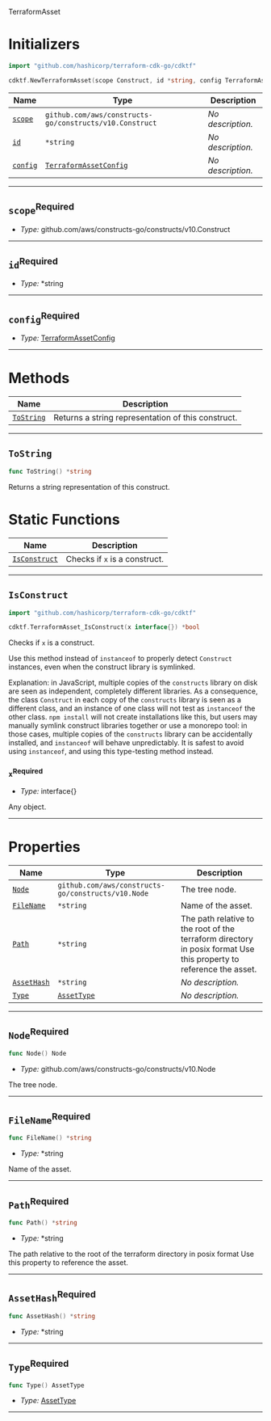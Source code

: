  TerraformAsset <a name="TerraformAsset" id="cdktf.TerraformAsset"></a>

# Initializers <a name="Initializers" id="cdktf.TerraformAsset.Initializer"></a>

```go
import "github.com/hashicorp/terraform-cdk-go/cdktf"

cdktf.NewTerraformAsset(scope Construct, id *string, config TerraformAssetConfig) TerraformAsset
```

| **Name** | **Type** | **Description** |
| --- | --- | --- |
| <code><a href="#cdktf.TerraformAsset.Initializer.parameter.scope">scope</a></code> | <code>github.com/aws/constructs-go/constructs/v10.Construct</code> | *No description.* |
| <code><a href="#cdktf.TerraformAsset.Initializer.parameter.id">id</a></code> | <code>*string</code> | *No description.* |
| <code><a href="#cdktf.TerraformAsset.Initializer.parameter.config">config</a></code> | <code><a href="#cdktf.TerraformAssetConfig">TerraformAssetConfig</a></code> | *No description.* |

---

## `scope`<sup>Required</sup> <a name="scope" id="cdktf.TerraformAsset.Initializer.parameter.scope"></a>

- *Type:* github.com/aws/constructs-go/constructs/v10.Construct

---

## `id`<sup>Required</sup> <a name="id" id="cdktf.TerraformAsset.Initializer.parameter.id"></a>

- *Type:* *string

---

## `config`<sup>Required</sup> <a name="config" id="cdktf.TerraformAsset.Initializer.parameter.config"></a>

- *Type:* <a href="#cdktf.TerraformAssetConfig">TerraformAssetConfig</a>

---

# Methods <a name="Methods" id="Methods"></a>

| **Name** | **Description** |
| --- | --- |
| <code><a href="#cdktf.TerraformAsset.toString">ToString</a></code> | Returns a string representation of this construct. |

---

## `ToString` <a name="ToString" id="cdktf.TerraformAsset.toString"></a>

```go
func ToString() *string
```

Returns a string representation of this construct.

# Static Functions <a name="Static Functions" id="Static Functions"></a>

| **Name** | **Description** |
| --- | --- |
| <code><a href="#cdktf.TerraformAsset.isConstruct">IsConstruct</a></code> | Checks if `x` is a construct. |

---

## `IsConstruct` <a name="IsConstruct" id="cdktf.TerraformAsset.isConstruct"></a>

```go
import "github.com/hashicorp/terraform-cdk-go/cdktf"

cdktf.TerraformAsset_IsConstruct(x interface{}) *bool
```

Checks if `x` is a construct.

Use this method instead of `instanceof` to properly detect `Construct`
instances, even when the construct library is symlinked.

Explanation: in JavaScript, multiple copies of the `constructs` library on
disk are seen as independent, completely different libraries. As a
consequence, the class `Construct` in each copy of the `constructs` library
is seen as a different class, and an instance of one class will not test as
`instanceof` the other class. `npm install` will not create installations
like this, but users may manually symlink construct libraries together or
use a monorepo tool: in those cases, multiple copies of the `constructs`
library can be accidentally installed, and `instanceof` will behave
unpredictably. It is safest to avoid using `instanceof`, and using
this type-testing method instead.

### `x`<sup>Required</sup> <a name="x" id="cdktf.TerraformAsset.isConstruct.parameter.x"></a>

- *Type:* interface{}

Any object.

---

# Properties <a name="Properties" id="Properties"></a>

| **Name** | **Type** | **Description** |
| --- | --- | --- |
| <code><a href="#cdktf.TerraformAsset.property.node">Node</a></code> | <code>github.com/aws/constructs-go/constructs/v10.Node</code> | The tree node. |
| <code><a href="#cdktf.TerraformAsset.property.fileName">FileName</a></code> | <code>*string</code> | Name of the asset. |
| <code><a href="#cdktf.TerraformAsset.property.path">Path</a></code> | <code>*string</code> | The path relative to the root of the terraform directory in posix format Use this property to reference the asset. |
| <code><a href="#cdktf.TerraformAsset.property.assetHash">AssetHash</a></code> | <code>*string</code> | *No description.* |
| <code><a href="#cdktf.TerraformAsset.property.type">Type</a></code> | <code><a href="#cdktf.AssetType">AssetType</a></code> | *No description.* |

---

## `Node`<sup>Required</sup> <a name="Node" id="cdktf.TerraformAsset.property.node"></a>

```go
func Node() Node
```

- *Type:* github.com/aws/constructs-go/constructs/v10.Node

The tree node.

---

## `FileName`<sup>Required</sup> <a name="FileName" id="cdktf.TerraformAsset.property.fileName"></a>

```go
func FileName() *string
```

- *Type:* *string

Name of the asset.

---

## `Path`<sup>Required</sup> <a name="Path" id="cdktf.TerraformAsset.property.path"></a>

```go
func Path() *string
```

- *Type:* *string

The path relative to the root of the terraform directory in posix format Use this property to reference the asset.

---

## `AssetHash`<sup>Required</sup> <a name="AssetHash" id="cdktf.TerraformAsset.property.assetHash"></a>

```go
func AssetHash() *string
```

- *Type:* *string

---

## `Type`<sup>Required</sup> <a name="Type" id="cdktf.TerraformAsset.property.type"></a>

```go
func Type() AssetType
```

- *Type:* <a href="#cdktf.AssetType">AssetType</a>

---

